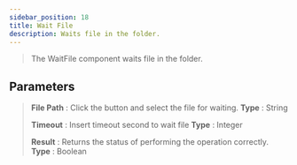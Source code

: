 ---
sidebar_position: 18
title: Wait File
description: Waits file in the folder.
---
> The WaitFile component waits file in the folder.

## Parameters

> **File Path** : Click the button and select the file for waiting. **Type** : String
>
> **Timeout** : Insert timeout second to wait file **Type** : Integer
>
> **Result** : Returns the status of performing the operation correctly. **Type** : Boolean

